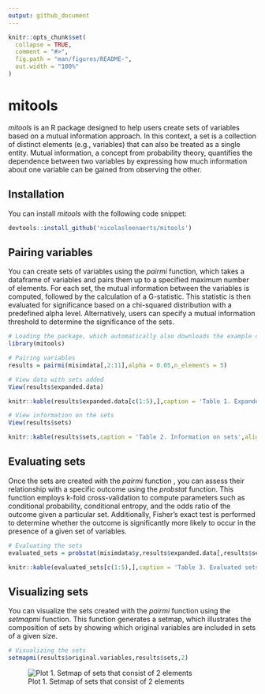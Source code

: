 ```yaml
---
output: github_document
---
```


<!-- README.md is generated from README.Rmd. Please edit that file -->

```r
knitr::opts_chunk$set(
  collapse = TRUE,
  comment = "#>",
  fig.path = "man/figures/README-",
  out.width = "100%"
)
```

# mitools

<!-- badges: start -->
<!-- badges: end -->

*mitools* is an R package designed to help users create sets of variables based on a mutual information approach. In this context, a set is a collection of distinct elements (e.g., variables) that can also be treated as a single entity. Mutual information, a concept from probability theory, quantifies the dependence between two variables by expressing how much information about one variable can be gained from observing the other.

## Installation

You can install *mitools* with the following code snippet:

``` r
devtools::install_github('nicolasleenaerts/mitools')
```

## Pairing variables

You can create sets of variables using the *pairmi* function, which takes a dataframe of variables and pairs them up to a specified maximum number of elements. For each set, the mutual information between the variables is computed, followed by the calculation of a G-statistic. This statistic is then evaluated for significance based on a chi-squared distribution with a predefined alpha level. Alternatively, users can specify a mutual information threshold to determine the significance of the sets.

```r
# Loading the package, which automatically also downloads the example data (misimdata)
library(mitools) 

# Pairing variables
results = pairmi(misimdata[,2:11],alpha = 0.05,n_elements = 5)

# View data with sets added
View(results$expanded.data)
```

```r
knitr::kable(results$expanded.data[c(1:5),],caption = 'Table 1. Expanded Data',align = c('c'))
```

```r
# View information on the sets
View(results$sets)
```

```r
knitr::kable(results$sets,caption = 'Table 2. Information on sets',align = c('c'))
```

## Evaluating sets

Once the sets are created with the *pairmi* function , you can assess their relationship with a specific outcome using the *probstat* function. This function employs k-fold cross-validation to compute parameters such as conditional probability, conditional entropy, and the odds ratio of the outcome given a particular set. Additionally, Fisher's exact test is performed to determine whether the outcome is significantly more likely to occur in the presence of a given set of variables.

```r
# Evaluating the sets
evaluated_sets = probstat(misimdata$y,results$expanded.data[,results$sets$set],nfolds = 5)
```

```r
knitr::kable(evaluated_sets[c(1:5),],caption = 'Table 3. Evaluated sets',align = c('c'))
```

## Visualizing sets

You can visualize the sets created with the *pairmi* function using the *setmapmi* function. This function generates a setmap, which illustrates the composition of sets by showing which original variables are included in sets of a given size.


```r
# Visualizing the sets
setmapmi(results$original.variables,results$sets,2)
```

![Plot 1. Setmap of sets that consist of 2 elements](`r knitr::fig_chunk('example4', 'png')`)
